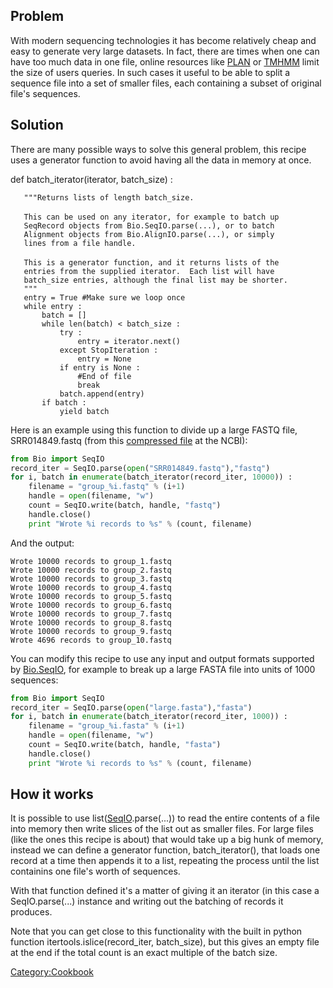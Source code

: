 == Problem ==

With modern sequencing technologies it has become relatively cheap and easy to generate very large datasets. In fact, there are times when one can have too much data in one file, online resources like [http://bioinfo.noble.org/plan PLAN] or [http://www.cbs.dtu.dk/services/TMHMM/ TMHMM] limit the size of users queries. In such cases it useful to be able to split a sequence file into a set of smaller files, each containing a subset of original file's sequences. 

== Solution ==

There are many possible ways to solve this general problem, this recipe uses a generator function to avoid having all the data in memory at once.

<python id="recipe">
def batch_iterator(iterator, batch_size) :
    """Returns lists of length batch_size.
 
    This can be used on any iterator, for example to batch up
    SeqRecord objects from Bio.SeqIO.parse(...), or to batch
    Alignment objects from Bio.AlignIO.parse(...), or simply
    lines from a file handle.
 
    This is a generator function, and it returns lists of the
    entries from the supplied iterator.  Each list will have
    batch_size entries, although the final list may be shorter.
    """
    entry = True #Make sure we loop once
    while entry :
        batch = []
        while len(batch) < batch_size :
            try :
                entry = iterator.next()
            except StopIteration :
                entry = None
            if entry is None :
                #End of file
                break
            batch.append(entry)
        if batch :
            yield batch
</source>

Here is an example using this function to divide up a large FASTQ file, SRR014849.fastq (from this [ftp://ftp.ncbi.nlm.nih.gov/sra/static/SRX003/SRX003639/SRR014849.fastq.gz compressed file] at the NCBI):

<source lang=Python>
from Bio import SeqIO
record_iter = SeqIO.parse(open("SRR014849.fastq"),"fastq")
for i, batch in enumerate(batch_iterator(record_iter, 10000)) :
    filename = "group_%i.fastq" % (i+1)
    handle = open(filename, "w")
    count = SeqIO.write(batch, handle, "fastq")
    handle.close()
    print "Wrote %i records to %s" % (count, filename)
</source>

And the output:

 Wrote 10000 records to group_1.fastq
 Wrote 10000 records to group_2.fastq
 Wrote 10000 records to group_3.fastq
 Wrote 10000 records to group_4.fastq
 Wrote 10000 records to group_5.fastq
 Wrote 10000 records to group_6.fastq
 Wrote 10000 records to group_7.fastq
 Wrote 10000 records to group_8.fastq
 Wrote 10000 records to group_9.fastq
 Wrote 4696 records to group_10.fastq

You can modify this recipe to use any input and output formats supported by [[SeqIO|Bio.SeqIO]], for example to break up a large FASTA file into units of 1000 sequences:

<source lang=Python>
from Bio import SeqIO
record_iter = SeqIO.parse(open("large.fasta"),"fasta")
for i, batch in enumerate(batch_iterator(record_iter, 1000)) :
    filename = "group_%i.fasta" % (i+1)
    handle = open(filename, "w")
    count = SeqIO.write(batch, handle, "fasta")
    handle.close()
    print "Wrote %i records to %s" % (count, filename)
</source>

== How it works==

It is possible to use list([[SeqIO]].parse(...)) to read the entire contents of a file into memory then write slices of the list out as smaller files. For large files (like the ones this recipe is about) that would take up a big hunk of memory, instead we can define a generator function, batch_iterator(), that loads one record at a time then appends it to a list, repeating the process until the list containins one file's worth of sequences. 

With that function defined it's a matter of giving it an iterator (in this case a SeqIO.parse(...) instance and writing out the batching of records it produces. 

Note that you can get close to this functionality with the built in python function itertools.islice(record_iter, batch_size), but this gives an empty file at the end if the total count is an exact multiple of the batch size.


[[Category:Cookbook]]